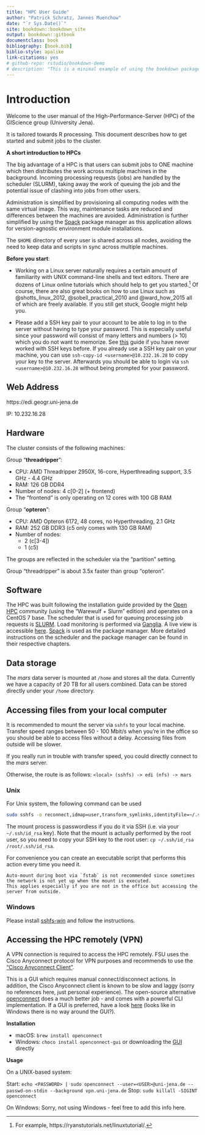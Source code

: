 ```yaml
---
title: "HPC User Guide"
author: "Patrick Schratz, Jannes Muenchow"
date: "`r Sys.Date()`"
site: bookdown::bookdown_site
output: bookdown::gitbook
documentclass: book
bibliography: [book.bib]
biblio-style: apalike
link-citations: yes
# github-repo: rstudio/bookdown-demo
# description: "This is a minimal example of using the bookdown package to write a book. The output format for this example is bookdown::gitbook."
---
```


# Introduction {#intro}

Welcome to the user manual of the High-Performance-Server (HPC) of the GIScience group (University Jena).

It is tailored towards R processing.
This document describes how to get started and submit jobs to the cluster.

**A short introduction to HPCs**

The big advantage of a HPC is that users can submit jobs to ONE machine which then distributes the work across multiple machines in the background.
Incoming processing requests (jobs) are handled by the scheduler (SLURM), taking away the work of queuing the job and the potential issue of clashing into jobs from other users.

Administration is simplified by provisioning all computing nodes with the same virtual image.
This way, maintenance tasks are reduced and differences between the machines are avoided.
Administration is further simplified by using the [Spack](https://spack.io) package manager as this application allows for version-agnostic environment module installations.

The `$HOME` directory of every user is shared across all nodes, avoiding the need to keep data and scripts in sync across multiple machines.

**Before you start**:

- Working on a Linux server naturally requires a certain amount of familiarity with UNIX command-line shells and text editors.
There are dozens of Linux online tutorials which should help to get you started.^[For example, https://ryanstutorials.net/linuxtutorial/.]
Of course, there are also great books on how to use Linux such as @shotts_linux_2012, @sobell_practical_2010 and @ward_how_2015 all of which are freely available.
If you still get stuck, Google might help you.

- Please add a SSH key pair to your account to be able to log in to the server without having to type your password.
This is especially useful since your password will consist of many letters and numbers (> 10) which you do not want to memorize.
See [this](https://help.github.com/articles/connecting-to-github-with-ssh/) guide if you have never worked with SSH keys before.
If you already use a SSH key pair on your machine, you can use `ssh-copy-id <username>@10.232.16.28` to copy your key to the server.
Afterwards you should be able to login via `ssh <username>@10.232.16.28` without being prompted for your password.

## Web Address

https://edi.geogr.uni-jena.de

IP: 10.232.16.28

## Hardware

The cluster consists of the following machines:

Group "**threadripper**":

- CPU: AMD Threadripper 2950X, 16-core, Hyperthreading support, 3.5 GHz - 4.4 GHz
- RAM: 126 GB DDR4
- Number of nodes: 4 c[0-2] (+ frontend)
- The "frontend" is only operating on 12 cores with 100 GB RAM

Group "**opteron**":

- CPU: AMD Opteron 6172, 48 cores, no Hyperthreading, 2.1 GHz
- RAM: 252 GB DDR3 (c5 only comes with 130 GB RAM)
- Number of nodes:
  - 2 (c[3-4])
  - 1 (c5)

The groups are reflected in the scheduler via the "partition" setting.

Group "threadripper" is about 3.5x faster than group "opteron".

## Software

The HPC was built following the installation guide provided by the [Open HPC](https://openhpc.community/) community (using the "Warewulf + Slurm" edition) and operates on a CentOS 7 base.
The scheduler that is used for queuing processing job requests is [SLURM](https://slurm.schedmd.com/).
Load monitoring is performed via [Ganglia](http://ganglia.sourceforge.net/).
A live view is accessible [here](http://edi.geogr.uni-jena.de/ganglia/?r=hour&cs=&ce=&m=load_one&s=by+name&c=&tab=m&vn=&hide-hf=false).
[Spack](https://spack.io/) is used as the package manager.
More detailed instructions on the scheduler and the package manager can be found in their respective chapters.

## Data storage

The _mars_ data server is mounted at `/home` and stores all the data.
Currently we have a capacity of 20 TB for all users combined.
Data can be stored directly under your `/home` directory.

## Accessing files from your local computer

It is recommended to mount the server via `sshfs` to your local machine.
Transfer speed ranges between 50 - 100 Mbit/s when you're in the office so you should be able to access files without a delay.
Accessing files from outside will be slower.

If you really run in trouble with transfer speed, you could directly connect to the _mars_ server.

Otherwise, the route is as follows: `<local> (sshfs) -> edi (nfs) -> mars`

### Unix

For Unix system, the following command can be used

```sh
sudo sshfs -o reconnect,idmap=user,transform_symlinks,identityFile=~/.ssh/id_rsa,allow_other,cache=yes,kernel_cache,compression=no,default_permissions,uid=1000,gid=100,umask=0 <username>@10.232.16.28:/ <local-directory>
```

The mount process is passwordless if you do it via SSH (i.e. via your `~/.ssh/id_rsa` key).
Note that the mount is actually performed by the root user, so you need to copy your SSH key to the root user: `cp ~/.ssh/id_rsa /root/.ssh/id_rsa`.

For convenience you can create an executable script that performs this action every time you need it.

```block
Auto-mount during boot via `fstab` is not recommended since sometimes the network is not yet up when the mount is executed.
This applies especially if you are not in the office but accessing the server from outside.
```

### Windows

Please install [sshfs-win](https://github.com/billziss-gh/sshfs-win) and follow the instructions.

## Accessing the HPC remotely (VPN)

A VPN connection is required to access the HPC remotely.
FSU uses the Cisco Anyconnect protocol for VPN purposes and recommends to use the ["Cisco Anyconnect Client"](https://www.uni-jena.de/VPN_Windows_Apple_Mobile).

This is a GUI which requires manual connect/disconnect actions.
In addition, the Cisco Anyconnect client is known to be slow and laggy (sorry no references here, just personal experience).
The open-source alternative [openconnect](https://gitlab.com/openconnect/openconnect) does a much better job - and comes with a powerful CLI implementation.
If a GUI is preferred, have a look [here](https://openconnect.github.io/openconnect-gui/) (looks like in Windows there is no way around the GUI?).

**Installation**

- macOS: `brew install openconnect`
- Windows: `choco install openconnect-gui` or downloading the [GUI](https://openconnect.github.io/openconnect-gui/) directly

**Usage**

On a UNIX-based system:

Start: `echo <PASSWORD> | sudo openconnect --user=<USER>@uni-jena.de --passwd-on-stdin --background vpn.uni-jena.de`
Stop: `sudo killall -SIGINT openconnect`

On Windows: Sorry, not using Windows - feel free to add this info here.

